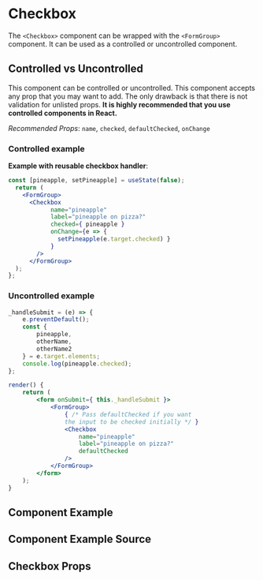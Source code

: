 

# Checkbox

The `<Checkbox>` component can be wrapped with the `<FormGroup>` component. It can be used as a controlled or uncontrolled component.

## Controlled vs Uncontrolled

This component can be controlled or uncontrolled. This component accepts any prop that you may want to add. The only drawback is that there is not validation for unlisted props. **It is highly recommended that you use controlled components in React.**

_Recommended Props_: `name`, `checked`, `defaultChecked`, `onChange`

### Controlled example

**Example with reusable checkbox handler**:

```jsx
const [pineapple, setPineapple] = useState(false);
  return (
    <FormGroup>
      <Checkbox
            name="pineapple"
            label="pineapple on pizza?"
            checked={ pineapple }
            onChange={e => {
              setPineapple(e.target.checked) }
            }
        />
      </FormGroup>
  );
};
```

### Uncontrolled example

```jsx
_handleSubmit = (e) => {
    e.preventDefault();
    const {
        pineapple,
        otherName,
        otherName2
    } = e.target.elements;
    console.log(pineapple.checked);
};

render() {
    return (
        <form onSubmit={ this._handleSubmit }>
            <FormGroup>
                { /* Pass defaultChecked if you want
                the input to be checked initially */ }
                <Checkbox
                    name="pineapple"
                    label="pineapple on pizza?"
                    defaultChecked
                />
            </FormGroup>
        </form>
    );
}
```

## Component Example

<Canvas of={CheckboxStories.Default} />

## Component Example Source

<Source of={CheckboxStories.Default} />

## Checkbox Props

<ArgsTable of={Checkbox} />
